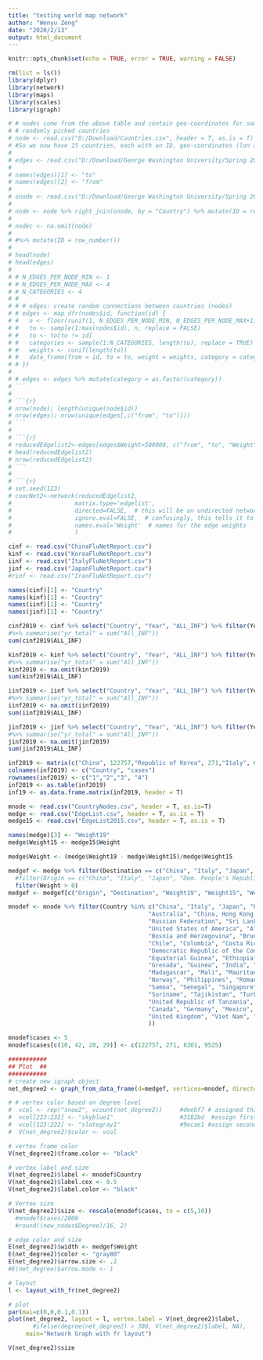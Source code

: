```yaml
---
title: "testing world map network"
author: "Wenyu Zeng"
date: "2020/2/13"
output: html_document
---
```


```r
knitr::opts_chunk$set(echo = TRUE, error = TRUE, warning = FALSE)
```

```r
rm(list = ls())
library(dplyr)
library(network)
library(maps)
library(scales)
library(igraph)
```

```r
# # nodes come from the above table and contain geo-coordinates for some
# # randomly picked countries
# node <- read.csv("D:/Download/Countries.csv", header = T, as.is = T)
# #So we now have 15 countries, each with an ID, geo-coordinates (lon and lat) and a name. These are our graph nodes. We’ll now create some random connections (edges) between our nodes:
# 
# edges <- read.csv("D:/Download/George Washington University/Spring 2020/Network Data Science/EdgeList.csv", header = T, as.is = T)
# 
# names(edges)[1] <- "to"
# names(edges)[2] <- "from"
# 
# onode <- read.csv("D:/Download/George Washington University/Spring 2020/Network Data Science/CountryNodes.csv")
# 
# node <- node %>% right_join(onode, by = "Country") %>% mutate(ID = row_number()) %>% mutate(Country = as.factor(Country))
# 
# nodec <- na.omit(node)
# 
# #%>% mutate(ID = row_number())
# 
# head(node)
# head(edges)
# 
# # N_EDGES_PER_NODE_MIN <- 1
# # N_EDGES_PER_NODE_MAX <- 4
# # N_CATEGORIES <- 4
# # 
# # # edges: create random connections between countries (nodes)
# # edges <- map_dfr(nodes$id, function(id) {
# #   n <- floor(runif(1, N_EDGES_PER_NODE_MIN, N_EDGES_PER_NODE_MAX+1))
# #   to <- sample(1:max(nodes$id), n, replace = FALSE)
# #   to <- to[to != id]
# #   categories <- sample(1:N_CATEGORIES, length(to), replace = TRUE)
# #   weights <- runif(length(to))
# #   data_frame(from = id, to = to, weight = weights, category = categories)
# # })
# 
# # edges <- edges %>% mutate(category = as.factor(category))
# ```
# 
# ```{r}
# nrow(node); length(unique(node$id))
# nrow(edges); nrow(unique(edges[,c("from", "to")]))
# ```
# 
# ```{r}
# reducedEdgelist2<-edges[edges$Weight>500000, c("from", "to", "Weight")]
# head(reducedEdgelist2) 
# nrow(reducedEdgelist2)
# ```
# 
# ```{r}
# set.seed(123)
# coocNet2<-network(reducedEdgelist2,
#                  matrix.type='edgelist',
#                  directed=FALSE,  # this will be an undirected network
#                  ignore.eval=FALSE,  # confusingly, this tells it to include edge weights
#                  names.eval='Weight'  # names for the edge weights
#                  )
```

```r
cinf <- read.csv("ChinaFluNetReport.csv")
kinf <- read.csv("KoreaFluNetReport.csv")
iinf <- read.csv("ItalyFluNetReport.csv")
jinf <- read.csv("JapanFluNetReport.csv")
#rinf <- read.csv("IranFluNetReport.csv")
```

```r
names(cinf)[1] <- "Country"
names(kinf)[1] <- "Country"
names(iinf)[1] <- "Country"
names(jinf)[1] <- "Country"
```
```r
cinf2019 <- cinf %>% select("Country", "Year", "ALL_INF") %>% filter(Year == 2019) 
#%>% summarise("yr_total" = sum("All_INF"))
sum(cinf2019$ALL_INF)

```

```r
kinf2019 <- kinf %>% select("Country", "Year", "ALL_INF") %>% filter(Year == 2019) 
#%>% summarise("yr_total" = sum("All_INF"))
kinf2019 <- na.omit(kinf2019)
sum(kinf2019$ALL_INF)

```

```r
iinf2019 <- iinf %>% select("Country", "Year", "ALL_INF") %>% filter(Year == 2019) 
#%>% summarise("yr_total" = sum("All_INF"))
iinf2019 <- na.omit(iinf2019)
sum(iinf2019$ALL_INF)
```

```r
jinf2019 <- jinf %>% select("Country", "Year", "ALL_INF") %>% filter(Year == 2019) 
#%>% summarise("yr_total" = sum("All_INF"))
jinf2019 <- na.omit(jinf2019)
sum(jinf2019$ALL_INF)
```

```r
inf2019 <- matrix(c("China", 122757,"Republic of Korea", 271,"Italy", 6361,"Japan",9525),ncol=2,byrow=TRUE)
colnames(inf2019) <- c("Country", "cases")
rownames(inf2019) <- c("1","2","3", "4")
inf2019 <- as.table(inf2019)
inf19 <- as.data.frame.matrix(inf2019, header = T)
```

```r
mnode <- read.csv("CountryNodes.csv", header = T, as.is=T)
medge <- read.csv("EdgeList.csv", header = T, as.is = T)
medge15 <- read.csv("EdgeList2015.csv", header = T, as.is = T)
```

```r
names(medge)[3] <- "Weight19"
medge$Weight15 <- medge15$Weight
```

```r
medge$Weight <- (medge$Weight19 - medge$Weight15)/medge$Weight15
```

```r
medgef <- medge %>% filter(Destination == c("China", "Italy", "Japan", "Republic of Korea")) %>%
  #filter(Origin == c("China", "Italy", "Japan", "Dem. People's Republic of Korea")) %>%
  filter(Weight > 0)
medgef <- medgef[c("Origin", "Destination", "Weight19", "Weight15", "Weight")]
```

```r
mnodef <- mnode %>% filter(Country %in% c("China", "Italy", "Japan", "Republic of Korea", 
                                        "Australia", "China, Hong Kong SAR",
                                        "Russian Federation", "Sri Lanka", "Thailand",
                                        "United States of America", "Algeria", "Belarus",
                                        "Bosnia and Herzegovina", "Brunei Darussalam", "Cabo Verde",
                                        "Chile", "Colombia", "Costa Rica",
                                        "Democratic Republic of the Congo","Dominican Republic",
                                        "Equatorial Guinea", "Ethiopia", "Finland", "Gabon", "Ghana",
                                        "Grenada", "Guinea", "India", "Ireland", "Latvia", "Libya",
                                        "Madagascar", "Mali", "Mauritania", "Namibia", "Nigeria",
                                        "Norway", "Philippines", "Romania", "Saint Kitts and Nevis",
                                        "Samoa", "Senegal", "Singapore", "Solomon Islands", "Spain",
                                        "Suriname", "Tajikistan", "Turkey", "Uganda",
                                        "United Republic of Tanzania", "Uzbekistan", "Zimbabwe",
                                        "Canada", "Germany", "Mexico", "Netherlands", "Peru",
                                        "United Kingdom", "Viet Nam", "Cambodia", "France", "Indonesia"
                                        ))
```

```r
mnodef$cases <- 5
mnodef$cases[c(10, 42, 28, 29)] <- c(122757, 271, 6361, 9525)
```

```r
###########
## Plot  ##
###########
# create new igraph object
net_degree2 <- graph_from_data_frame(d=medgef, vertices=mnodef, directed=T)

# # vertex color based on degree level
#  vcol <- rep("snow2", vcount(net_degree2))     #deebf7 # assigned third degree very light blue to top 101 - 232 countries
#  vcol[223:232] <- "skyblue1"                   #3182bd  #assign first degree dark blue to top ten countries
#  vcol[123:222] <- "slategray1"                 #9ecae1 #assign second degree light blue to top 11-100 countries
#  V(net_degree2)$color <- vcol

# vertex frame color
V(net_degree2)$frame.color <- "black"

# vertex label and size
V(net_degree2)$label <- mnodef$Country
V(net_degree2)$label.cex <- 0.5
V(net_degree2)$label.color <- "black"

# Vertex size
V(net_degree2)$size <- rescale(mnodef$cases, to = c(5,10))
  #mnodef$cases/2000
  #round((new_nodes$Degree)/16, 2)

# edge color and size
E(net_degree2)$width <- medgef$Weight
E(net_degree2)$color <- "gray80"
E(net_degree2)$arrow.size <- .2
#E(net_degree)$arrow.mode <- 1

# layout
l <- layout_with_fr(net_degree2)

# plot
par(mai=c(0,0,0.1,0.1))
plot(net_degree2, layout = l, vertex.label = V(net_degree2)$label, 
       #ifelse(degree(net_degree2) > 300, V(net_degree2)$label, NA), 
     main="Network Graph with fr layout")

```

```r
V(net_degree2)$size
```

